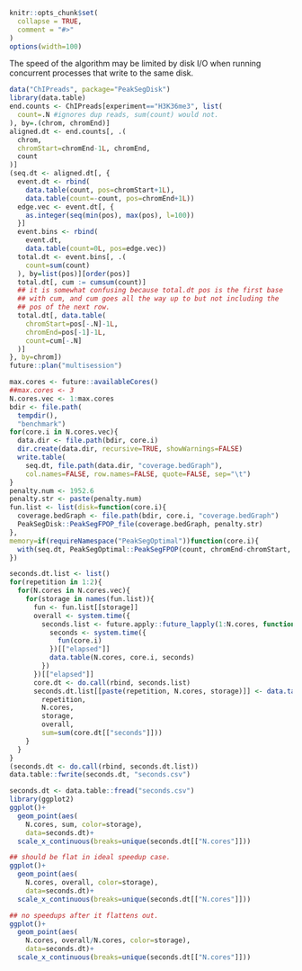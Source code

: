 <!--
%\VignetteEngine{knitr::knitr}
%\VignetteIndexEntry{Benchmark}
-->

```r
knitr::opts_chunk$set(
  collapse = TRUE,
  comment = "#>"
)
options(width=100)
```

The speed of the algorithm may be limited by disk I/O when running
concurrent processes that write to the same disk.

```r
data("ChIPreads", package="PeakSegDisk")
library(data.table)
end.counts <- ChIPreads[experiment=="H3K36me3", list(
  count=.N #ignores dup reads, sum(count) would not.
), by=.(chrom, chromEnd)]
aligned.dt <- end.counts[, .(
  chrom,
  chromStart=chromEnd-1L, chromEnd,
  count
)]
(seq.dt <- aligned.dt[, {
  event.dt <- rbind(
    data.table(count, pos=chromStart+1L),
    data.table(count=-count, pos=chromEnd+1L))
  edge.vec <- event.dt[, {
    as.integer(seq(min(pos), max(pos), l=100))
  }]
  event.bins <- rbind(
    event.dt,
    data.table(count=0L, pos=edge.vec))
  total.dt <- event.bins[, .(
    count=sum(count)
  ), by=list(pos)][order(pos)]
  total.dt[, cum := cumsum(count)]
  ## it is somewhat confusing because total.dt pos is the first base
  ## with cum, and cum goes all the way up to but not including the
  ## pos of the next row.
  total.dt[, data.table(
    chromStart=pos[-.N]-1L,
    chromEnd=pos[-1]-1L,
    count=cum[-.N]
  )]
}, by=chrom])
future::plan("multisession")

max.cores <- future::availableCores()
##max.cores <- 3
N.cores.vec <- 1:max.cores
bdir <- file.path(
  tempdir(),
  "benchmark")
for(core.i in N.cores.vec){
  data.dir <- file.path(bdir, core.i)
  dir.create(data.dir, recursive=TRUE, showWarnings=FALSE)
  write.table(
    seq.dt, file.path(data.dir, "coverage.bedGraph"),
    col.names=FALSE, row.names=FALSE, quote=FALSE, sep="\t")
}
penalty.num <- 1952.6
penalty.str <- paste(penalty.num)
fun.list <- list(disk=function(core.i){
  coverage.bedGraph <- file.path(bdir, core.i, "coverage.bedGraph")
  PeakSegDisk::PeakSegFPOP_file(coverage.bedGraph, penalty.str)
},
memory=if(requireNamespace("PeakSegOptimal"))function(core.i){
  with(seq.dt, PeakSegOptimal::PeakSegFPOP(count, chromEnd-chromStart, penalty.num))
})

seconds.dt.list <- list()
for(repetition in 1:2){
  for(N.cores in N.cores.vec){
    for(storage in names(fun.list)){
      fun <- fun.list[[storage]]
      overall <- system.time({
        seconds.list <- future.apply::future_lapply(1:N.cores, function(core.i){
          seconds <- system.time({
            fun(core.i)
          })[["elapsed"]]
          data.table(N.cores, core.i, seconds)
        })
      })[["elapsed"]]
      core.dt <- do.call(rbind, seconds.list)
      seconds.dt.list[[paste(repetition, N.cores, storage)]] <- data.table(
        repetition,
        N.cores,
        storage,
        overall,
        sum=sum(core.dt[["seconds"]]))
    }
  }
}
(seconds.dt <- do.call(rbind, seconds.dt.list))
data.table::fwrite(seconds.dt, "seconds.csv")

seconds.dt <- data.table::fread("seconds.csv")
library(ggplot2)
ggplot()+
  geom_point(aes(
    N.cores, sum, color=storage),
    data=seconds.dt)+
  scale_x_continuous(breaks=unique(seconds.dt[["N.cores"]]))

## should be flat in ideal speedup case.
ggplot()+
  geom_point(aes(
    N.cores, overall, color=storage),
    data=seconds.dt)+
  scale_x_continuous(breaks=unique(seconds.dt[["N.cores"]]))

## no speedups after it flattens out.
ggplot()+
  geom_point(aes(
    N.cores, overall/N.cores, color=storage),
    data=seconds.dt)+
  scale_x_continuous(breaks=unique(seconds.dt[["N.cores"]]))

```
